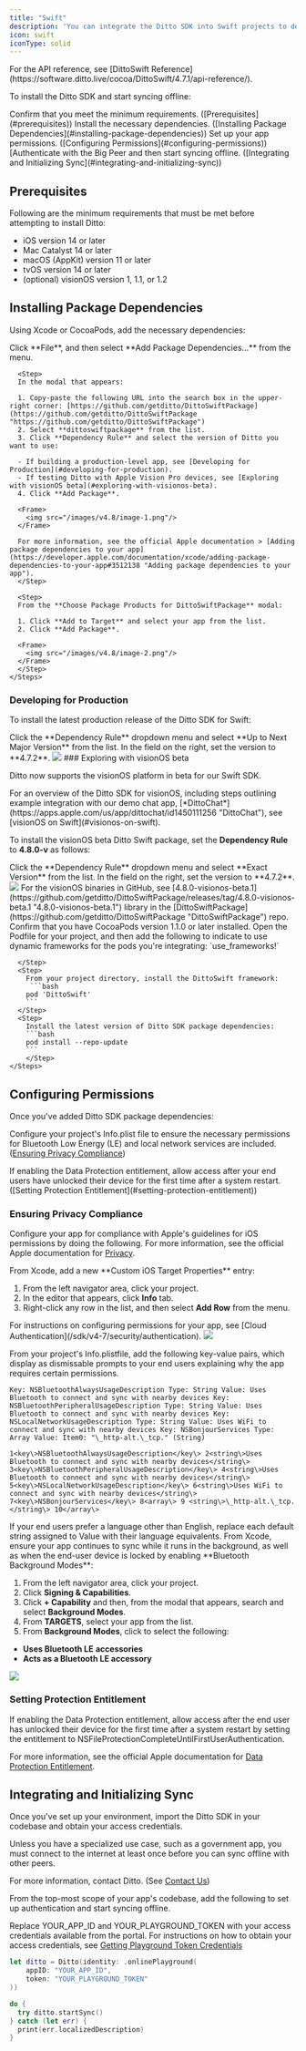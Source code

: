 ```yaml
---
title: "Swift"
description: 'You can integrate the Ditto SDK into Swift projects to develop native apps for Apple iOS and macOS platforms. '
icon: swift
iconType: solid
---
```


<Info>
For the API reference, see [DittoSwift Reference](https://software.ditto.live/cocoa/DittoSwift/4.7.1/api-reference/).
</Info>

To install the Ditto SDK and start syncing offline:

<Steps>
  <Step>
   Confirm that you meet the minimum requirements. ([Prerequisites](#prerequisites))
  </Step>
  <Step>
  Install the necessary dependencies. ([Installing Package Dependencies](#installing-package-dependencies))
  </Step>
  <Step>
Set up your app permissions. ([Configuring Permissions](#configuring-permissions))
  </Step>
  <Step>
[Authenticate with the Big Peer and then start syncing offline. ([Integrating and Initializing Sync](#integrating-and-initializing-sync))
  </Step>

</Steps>


## Prerequisites
Following are the minimum requirements that must be met before attempting to install Ditto:

- iOS version 14 or later
- Mac Catalyst 14 or later
- macOS (AppKit) version 11 or later
- tvOS version 14 or later
- (optional) visionOS version 1, 1.1, or 1.2

## Installing Package Dependencies
Using Xcode or CocoaPods, add the necessary dependencies:


<Tabs>
  <Tab title="Xcode">
    <Steps>
      <Step>
        Click **File**, and then select **Add Package Dependencies...** from the menu.
      </Step>

      <Step>
      In the modal that appears:

      1. Copy-paste the following URL into the search box in the upper-right corner: [https://github.com/getditto/DittoSwiftPackage](https://github.com/getditto/DittoSwiftPackage "https://github.com/getditto/DittoSwiftPackage")
      2. Select **dittoswiftpackage** from the list.
      3. Click **Dependency Rule** and select the version of Ditto you want to use:

      - If building a production-level app, see [Developing for Production](#developing-for-production).
      - If testing Ditto with Apple Vision Pro devices, see [Exploring with visionOS beta](#exploring-with-visionos-beta).
      4. Click **Add Package**.

      <Frame>
        <img src="/images/v4.8/image-1.png"/>
      </Frame>

      For more information, see the official Apple documentation > [Adding package dependencies to your app](https://developer.apple.com/documentation/xcode/adding-package-dependencies-to-your-app#3512138 "Adding package dependencies to your app").
      </Step>

      <Step>
      From the **Choose Package Products for DittoSwiftPackage** modal:

      1. Click **Add to Target** and select your app from the list.
      2. Click **Add Package**.

      <Frame>
        <img src="/images/v4.8/image-2.png"/>
      </Frame>
      </Step>
    </Steps>

### Developing for Production
To install the latest production release of the Ditto SDK for Swift:

<Steps>
  <Step>
Click the **Dependency Rule** dropdown menu and select **Up to Next Major Version** from the list.
</Step>
<Step>
In the field on the right, set the version to **4.7.2**.

<Frame>
        <img src="/images/v4.8/image-3.png"/>
</Frame>
</Step>
</Steps>
### Exploring with visionOS beta

Ditto now supports the visionOS platform in beta for our Swift SDK.

<Info>
For an overview of the Ditto SDK for visionOS, including steps outlining example integration with our demo chat app, [*DittoChat*](https://apps.apple.com/us/app/dittochat/id1450111256 "DittoChat"), see [visionOS on Swift](#visionos-on-swift).
</Info>

To install the visionOS beta Ditto Swift package, set the **Dependency Rule** to **4.8.0-v** as follows:

<Steps>
<Step>
Click the **Dependency Rule** dropdown menu and select **Exact Version** from the list.
</Step>
<Step>
In the field on the right, set the version to **4.7.2**.

<Frame>
  <img src="/images/v4.8/image-4.png"/>
</Frame>
</Step>
</Steps>
For the visionOS binaries in GitHub, see [4.8.0-visionos-beta.1](https://github.com/getditto/DittoSwiftPackage/releases/tag/4.8.0-visionos-beta.1 "4.8.0-visionos-beta.1") library in the [DittoSwiftPackage](https://github.com/getditto/DittoSwiftPackage "DittoSwiftPackage") repo.
  </Tab>

<Tab title="CocoaPods">
    <Steps>
      <Step>
        Confirm that you have CocoaPods version 1.1.0 or later installed.
      </Step>
      <Step>
        Open the Podfile for your project, and then add the following to indicate to use dynamic frameworks for the pods you're integrating:
        `use_frameworks!`

      </Step>
      <Step>
        From your project directory, install the DittoSwift framework:
         ```bash
        pod 'DittoSwift'
        ```
      </Step>
      <Step>
        Install the latest version of Ditto SDK package dependencies:
        ```bash
        pod install --repo-update
        ```
        </Step>
    </Steps>
  </Tab>
  </Tabs>




## Configuring Permissions
Once you've added Ditto SDK package dependencies:

<Steps>
  <Step>

Configure your project's Info.plist file to ensure the necessary permissions for Bluetooth Low Energy (LE) and local network services are included. ([Ensuring Privacy Compliance](#ensuring-privacy-compliance))
</Step>

<Step>
If enabling the Data Protection entitlement, allow access after your end users have unlocked their device for the first time after a system restart. ([Setting Protection Entitlement](#setting-protection-entitlement))
</Step>
</Steps>


### Ensuring Privacy Compliance
Configure your app for compliance with Apple's guidelines for iOS permissions by doing the following. For more information, see the official Apple documentation for [Privacy](https://developer.apple.com/design/human-interface-guidelines/privacy "Privacy").

<Steps>
<Step>
From Xcode, add a new **Custom iOS Target Properties** entry:

1. From the left navigator area, click your project.
2. In the editor that appears, click **Info** tab.
3. Right-click any row in the list, and then select **Add Row** from the menu.
<Info>
For instructions on configuring permissions for your app, see [Cloud Authentication](/sdk/v4-7/security/authentication).
</Info>

<Frame>
  <img src="/images/v4.8/image-5.png"/>
</Frame>

</Step>
<Step>

From your project's Info.plistfile, add the following key-value pairs, which display as dismissable prompts to your end users explaining why the app requires certain permissions.
<Tabs>
<Tab title="From Info Tab">

```
Key: NSBluetoothAlwaysUsageDescription Type: String Value: Uses Bluetooth to connect and sync with nearby devices Key: NSBluetoothPeripheralUsageDescription Type: String Value: Uses Bluetooth to connect and sync with nearby devices Key: NSLocalNetworkUsageDescription Type: String Value: Uses WiFi to connect and sync with nearby devices Key: NSBonjourServices Type: Array Value: Item0: "\_http-alt.\_tcp." (String)
```
</Tab>
<Tab title="From Source Code">

```
1<key\>NSBluetoothAlwaysUsageDescription</key\> 2<string\>Uses Bluetooth to connect and sync with nearby devices</string\> 3<key\>NSBluetoothPeripheralUsageDescription</key\> 4<string\>Uses Bluetooth to connect and sync with nearby devices</string\> 5<key\>NSLocalNetworkUsageDescription</key\> 6<string\>Uses WiFi to connect and sync with nearby devices</string\> 7<key\>NSBonjourServices</key\> 8<array\> 9 <string\>\_http-alt.\_tcp.</string\> 10</array\>
```
</Tab>
</Tabs>

</Step>

<Step>
If your end users prefer a language other than English, replace each default string assigned to Value with their language equivalents.

</Step>

<Step>
From Xcode, ensure your app continues to sync while it runs in the background, as well as when the end-user device is locked by enabling **Bluetooth Background Modes**:

1. From the left navigator area, click your project.
2. Click **Signing & Capabilities**.
3. Click **\+ Capability** and then, from the modal that appears, search and select **Background Modes**.
4. From **TARGETS**, select your app from the list.
5. From **Background Modes**, click to select the following:

- **Uses Bluetooth LE** **accessories**
- **Acts as a Bluetooth LE accessory**

<Frame>
  <img src="/images/v4.8/image-6.png"/>
</Frame>
</Step>
</Steps>

### Setting Protection Entitlement
If enabling the Data Protection entitlement, allow access after the end user has unlocked their device for the first time after a system restart by setting the entitlement to NSFileProtectionCompleteUntilFirstUserAuthentication.

For more information, see the official Apple documentation for [Data Protection Entitlement](https://developer.apple.com/documentation/bundleresources/entitlements/com_apple_developer_default-data-protection "Data Protection Entitlement").

## Integrating and Initializing Sync
Once you've set up your environment, import the Ditto SDK in your codebase and obtain your access credentials.

<Note>
Unless you have a specialized use case, such as a government app, you must connect to the internet at least once before you can sync offline with other peers.
</Note>

For more information, contact Ditto. (See [Contact Us](/support/contact-us))

<Steps>
<Step>

From the top-most scope of your app's codebase, add the following to set up authentication and start syncing offline.

</Step>
<Step>

Replace YOUR\_APP\_ID and YOUR\_PLAYGROUND\_TOKEN with your access credentials available from the portal.
<Info>
For instructions on how to obtain your access credentials, see [Getting Playground Token Credentials](/sdk/v4-7/security/authentication)
</Info>

```swift Swift
let ditto = Ditto(identity: .onlinePlayground(
    appID: "YOUR_APP_ID",
    token: "YOUR_PLAYGROUND_TOKEN"
))

do {
  try ditto.startSync()
} catch (let err) {
  print(err.localizedDescription)
}
```
</Step>
</Steps>

